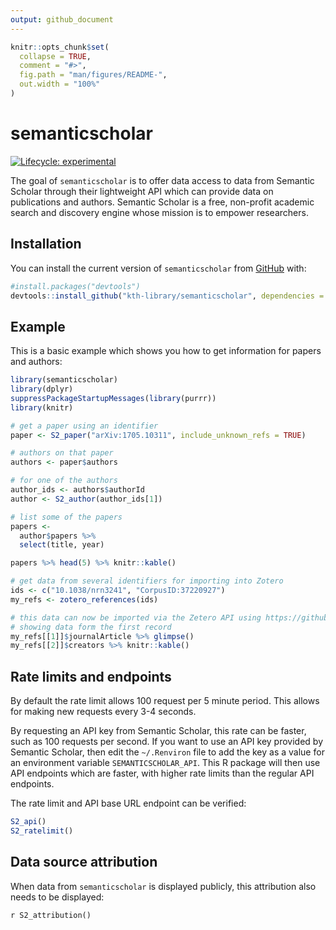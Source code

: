 ```yaml
---
output: github_document
---
```


<!-- README.md is generated from README.Rmd. Please edit that file -->

```r
knitr::opts_chunk$set(
  collapse = TRUE,
  comment = "#>",
  fig.path = "man/figures/README-",
  out.width = "100%"
)
```

# semanticscholar

<!-- badges: start -->
[![Lifecycle: experimental](https://img.shields.io/badge/lifecycle-experimental-orange.svg)](https://www.tidyverse.org/lifecycle/#experimental)
<!-- badges: end -->

The goal of `semanticscholar` is to offer data access to data from Semantic Scholar through their lightweight API which can provide data on publications and authors. Semantic Scholar is a free, non-profit academic search and discovery engine whose mission is to empower researchers.

## Installation

You can install the current version of `semanticscholar` from [GitHub](https://github.com/kth-library/semanticscholar) with:

``` r
#install.packages("devtools")
devtools::install_github("kth-library/semanticscholar", dependencies = TRUE)
```

## Example

This is a basic example which shows you how to get information for papers and authors:

```r

library(semanticscholar)
library(dplyr)
suppressPackageStartupMessages(library(purrr))
library(knitr)

# get a paper using an identifier
paper <- S2_paper("arXiv:1705.10311", include_unknown_refs = TRUE)

# authors on that paper
authors <- paper$authors

# for one of the authors
author_ids <- authors$authorId
author <- S2_author(author_ids[1])

# list some of the papers
papers <- 
  author$papers %>% 
  select(title, year)

papers %>% head(5) %>% knitr::kable()

# get data from several identifiers for importing into Zotero
ids <- c("10.1038/nrn3241", "CorpusID:37220927")
my_refs <- zotero_references(ids)

# this data can now be imported via the Zetero API using https://github.com/giocomai/zoteroR
# showing data form the first record
my_refs[[1]]$journalArticle %>% glimpse()
my_refs[[2]]$creators %>% knitr::kable()

```

## Rate limits and endpoints

By default the rate limit allows 100 request per 5 minute period. This allows for making new requests every 3-4 seconds.

By requesting an API key from Semantic Scholar, this rate can be faster, such as 100 requests per second. If you want to use an API key provided by Semantic Scholar, then edit the `~/.Renviron` file to add the key as a value for an environment variable `SEMANTICSCHOLAR_API`. This R package will then use API endpoints which are faster, with higher rate limits than the regular API endpoints.

The rate limit and API base URL endpoint can be verified:

```r
S2_api()
S2_ratelimit()
```

## Data source attribution

When data from `semanticscholar` is displayed publicly, this attribution also needs to be displayed:

`r S2_attribution()`

